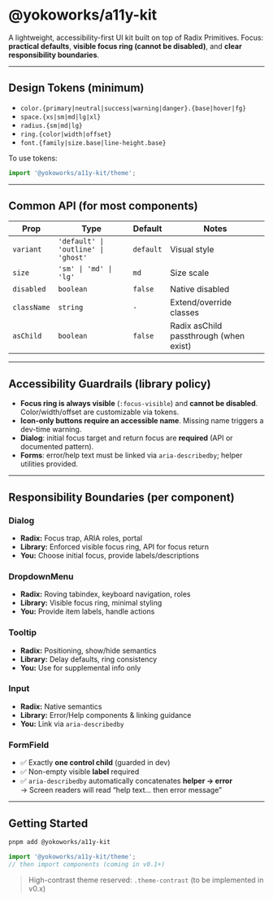 
<Meta title="Introduction/Overview" />

# @yokoworks/a11y-kit

A lightweight, accessibility-first UI kit built on top of Radix Primitives.
Focus: **practical defaults**, **visible focus ring (cannot be disabled)**, and **clear responsibility boundaries**.

---

## Design Tokens (minimum)

- `color.{primary|neutral|success|warning|danger}.{base|hover|fg}`
- `space.{xs|sm|md|lg|xl}`
- `radius.{sm|md|lg}`
- `ring.{color|width|offset}`
- `font.{family|size.base|line-height.base}`

To use tokens:

```ts
import '@yokoworks/a11y-kit/theme';
```

---

## Common API (for most components)

| Prop        | Type                                | Default   | Notes                                  |
| ----------- | ----------------------------------- | --------- | -------------------------------------- |
| `variant`   | `'default' \| 'outline' \| 'ghost'` | `default` | Visual style                           |
| `size`      | `'sm' \| 'md' \| 'lg'`              | `md`      | Size scale                             |
| `disabled`  | `boolean`                           | `false`   | Native disabled                        |
| `className` | `string`                            | `-`       | Extend/override classes                |
| `asChild`   | `boolean`                           | `false`   | Radix asChild passthrough (when exist) |

---

## Accessibility Guardrails (library policy)

- **Focus ring is always visible** (`:focus-visible`) and **cannot be disabled**.
  Color/width/offset are customizable via tokens.
- **Icon-only buttons require an accessible name**.
  Missing name triggers a dev-time warning.
- **Dialog**: initial focus target and return focus are **required** (API or documented pattern).
- **Forms**: error/help text must be linked via `aria-describedby`; helper utilities provided.

---

## Responsibility Boundaries (per component)

### Dialog

- **Radix:** Focus trap, ARIA roles, portal
- **Library:** Enforced visible focus ring, API for focus return
- **You:** Choose initial focus, provide labels/descriptions

### DropdownMenu

- **Radix:** Roving tabindex, keyboard navigation, roles
- **Library:** Visible focus ring, minimal styling
- **You:** Provide item labels, handle actions

### Tooltip

- **Radix:** Positioning, show/hide semantics
- **Library:** Delay defaults, ring consistency
- **You:** Use for supplemental info only

### Input

- **Radix:** Native semantics
- **Library:** Error/Help components & linking guidance
- **You:** Link via `aria-describedby`

### FormField

- ✅ Exactly **one control child** (guarded in dev)
- ✅ Non-empty visible **label** required
- ✅ `aria-describedby` automatically concatenates **helper → error**  
  → Screen readers will read “help text… then error message”

---

## Getting Started

```bash
pnpm add @yokoworks/a11y-kit
```

```ts
import '@yokoworks/a11y-kit/theme';
// then import components (coming in v0.1+)
```

> High-contrast theme reserved: `.theme-contrast` (to be implemented in v0.x)
